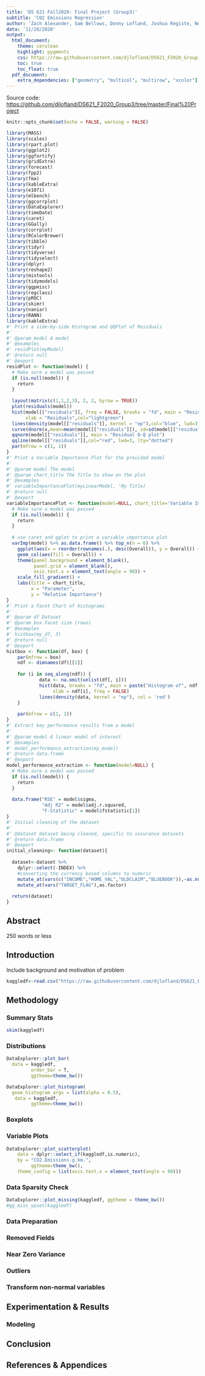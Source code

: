 ```yaml
---
title: 'DS 621 Fall2020: Final Project (Group3)'
subtitle: 'CO2 Emissions Regression'
author: 'Zach Alexander, Sam Bellows, Donny Lofland, Joshua Registe, Neil Shah, Aaron Zalki'
data: '11/20/2020'
output:
  html_document:  
    theme: cerulean
    highlight: pygments
    css: https://raw.githubusercontent.com/djlofland/DS621_F2020_Group3/master/Homework_4/lab.css
    toc: true
    toc_float: true
  pdf_document:
    extra_dependencies: ["geometry", "multicol", "multirow", "xcolor"]
---
```



Source code: [https://github.com/djlofland/DS621_F2020_Group3/tree/master/Final%20Project](https://github.com/djlofland/DS621_F2020_Group3/tree/master/Final%20Project)

```r
knitr::opts_chunk$set(echo = FALSE, warning = FALSE)
```

```r
library(MASS)
library(scales)
library(rpart.plot)
library(ggplot2)
library(ggfortify)
library(gridExtra)
library(forecast)
library(fpp2)
library(fma)
library(kableExtra)
library(e1071)
library(mlbench)
library(ggcorrplot)
library(DataExplorer)
library(timeDate)
library(caret)
library(GGally)
library(corrplot)
library(RColorBrewer)
library(tibble)
library(tidyr)
library(tidyverse)
library(tidyselect)
library(dplyr)
library(reshape2)
library(mixtools)
library(tidymodels)
library(ggpmisc)
library(regclass)
library(pROC)
library(skimr)
library(naniar)
library(RANN)
library(kableExtra)
#' Print a side-by-side Histogram and QQPlot of Residuals
#'
#' @param model A model
#' @examples
#' residPlot(myModel)
#' @return null
#' @export
residPlot <- function(model) {
  # Make sure a model was passed
  if (is.null(model)) {
    return
  }
  
  layout(matrix(c(1,1,2,3), 2, 2, byrow = TRUE))
  plot(residuals(model))
  hist(model[["residuals"]], freq = FALSE, breaks = "fd", main = "Residual Histogram",
       xlab = "Residuals",col="lightgreen")
  lines(density(model[["residuals"]], kernel = "ep"),col="blue", lwd=3)
  curve(dnorm(x,mean=mean(model[["residuals"]]), sd=sd(model[["residuals"]])), col="red", lwd=3, lty="dotted", add=T)
  qqnorm(model[["residuals"]], main = "Residual Q-Q plot")
  qqline(model[["residuals"]],col="red", lwd=3, lty="dotted")
  par(mfrow = c(1, 1))
}
#' Print a Variable Importance Plot for the provided model
#'
#' @param model The model
#' @param chart_title The Title to show on the plot
#' @examples
#' variableImportancePlot(myLinearModel, 'My Title)
#' @return null
#' @export
variableImportancePlot <- function(model=NULL, chart_title='Variable Importance Plot') {
  # Make sure a model was passed
  if (is.null(model)) {
    return
  }
  
  # use caret and gglot to print a variable importance plot
  varImp(model) %>% as.data.frame() %>% top_n(n = 6) %>% 
    ggplot(aes(x = reorder(rownames(.), desc(Overall)), y = Overall)) +
    geom_col(aes(fill = Overall)) +
    theme(panel.background = element_blank(),
          panel.grid = element_blank(),
          axis.text.x = element_text(angle = 90)) +
    scale_fill_gradient() +
    labs(title = chart_title,
         x = "Parameter",
         y = "Relative Importance")
}
#' Print a Facet Chart of histograms
#'
#' @param df Dataset
#' @param box Facet size (rows)
#' @examples
#' histbox(my_df, 3)
#' @return null
#' @export
histbox <- function(df, box) {
    par(mfrow = box)
    ndf <- dimnames(df)[[2]]
    
    for (i in seq_along(ndf)) {
            data <- na.omit(unlist(df[, i]))
            hist(data, breaks = "fd", main = paste("Histogram of", ndf[i]),
                 xlab = ndf[i], freq = FALSE)
            lines(density(data, kernel = "ep"), col = 'red')
    }
    
    par(mfrow = c(1, 1))
}
#' Extract key performance results from a model
#'
#' @param model A linear model of interest
#' @examples
#' model_performance_extraction(my_model)
#' @return data.frame
#' @export
model_performance_extraction <- function(model=NULL) {
  # Make sure a model was passed
  if (is.null(model)) {
    return
  }
  
  data.frame("RSE" = model$sigma,
             "Adj R2" = model$adj.r.squared,
             "F-Statistic" = model$fstatistic[1])
}
#' Initial cleaning of the dataset
#'
#' @dataset dataset being cleaned, specific to insurance datasets
#' @return data.frame
#' @export
initial_cleaning<- function(dataset){
  
  dataset<-dataset %>% 
    dplyr::select(-INDEX) %>% 
    #converting the currency based columns to numeric
    mutate_at(vars(c("INCOME","HOME_VAL","OLDCLAIM","BLUEBOOK")),~as.numeric(str_replace_all(.,c("\\$"="","\\,"="")))) %>% 
    mutate_at(vars("TARGET_FLAG"),as.factor)
  
  return(dataset)
}
```

## Abstract

250 words or less

## Introduction

Include background and motivation of problem

```r
kaggledf<-read.csv("https://raw.githubusercontent.com/djlofland/DS621_F2020_Group3/master/Final%20Project/datasets/Kaggle%20CO2/CO2%20Emissions_Canada.csv")
```

## Methodology

### Summary Stats

```r
skim(kaggledf)
```



### Distributions

```r
DataExplorer::plot_bar(
  data = kaggledf,
         order_bar = T,
         ggtheme=theme_bw())
```


```r
DataExplorer::plot_histogram(
  geom_histogram_args = list(alpha = 0.5),
   data = kaggledf,
         ggtheme=theme_bw())
```



### Boxplots






### Variable Plots

```r
DataExplorer::plot_scatterplot(
    data = dplyr::select_if(kaggledf,is.numeric),
    by = "CO2.Emissions.g.km.",
         ggtheme=theme_bw(),
    theme_config = list(axis.text.x = element_text(angle = 90)))
```


### Data Sparsity Check

```r
DataExplorer::plot_missing(kaggledf, ggtheme = theme_bw())
#gg_miss_upset(kaggledf)
```

### Data Preparation



### Removed Fields



### Near Zero Variance



### Outliers




### Transform non-normal variables

## Experimentation & Results

### Modeling

## Conclusion

## References & Appendices
